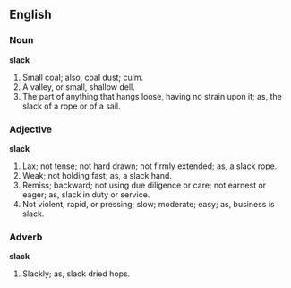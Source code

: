 ==English==

===Noun===

'''slack'''

#Small coal; also, coal dust; culm.
#A valley, or small, shallow dell.
#The part of anything that hangs loose, having no strain upon it; as, the slack of a rope or of a sail.

===Adjective===

'''slack'''

#Lax; not tense; not hard drawn; not firmly extended; as, a slack rope.
#Weak; not holding fast; as, a slack hand.
#Remiss; backward; not using due diligence or care; not earnest or eager; as, slack in duty or service.
#Not violent, rapid, or pressing; slow; moderate; easy; as, business is slack.

===Adverb===

'''slack'''

#Slackly; as, slack dried hops.